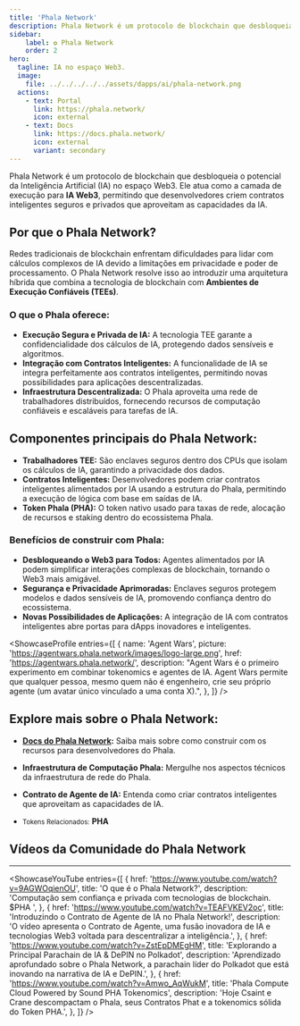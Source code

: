 ```yaml
---
title: 'Phala Network'
description: Phala Network é um protocolo de blockchain que desbloqueia o potencial da Inteligência Artificial (IA) no espaço Web3.
sidebar:
    label: ✪ Phala Network
    order: 2
hero:
  tagline: IA no espaço Web3.
  image: 
    file: ../../../../../assets/dapps/ai/phala-network.png
  actions:
    - text: Portal
      link: https://phala.network/
      icon: external
    - text: Docs
      link: https://docs.phala.network/
      icon: external
      variant: secondary
---
```


Phala Network é um protocolo de blockchain que desbloqueia o potencial da Inteligência Artificial (IA) no espaço Web3. Ele atua como a camada de execução para **IA Web3**, permitindo que desenvolvedores criem contratos inteligentes seguros e privados que aproveitam as capacidades da IA.

## Por que o Phala Network?
Redes tradicionais de blockchain enfrentam dificuldades para lidar com cálculos complexos de IA devido a limitações em privacidade e poder de processamento. O Phala Network resolve isso ao introduzir uma arquitetura híbrida que combina a tecnologia de blockchain com **Ambientes de Execução Confiáveis (TEEs)**.

### O que o Phala oferece:
- **Execução Segura e Privada de IA:** A tecnologia TEE garante a confidencialidade dos cálculos de IA, protegendo dados sensíveis e algoritmos.
- **Integração com Contratos Inteligentes:** A funcionalidade de IA se integra perfeitamente aos contratos inteligentes, permitindo novas possibilidades para aplicações descentralizadas.
- **Infraestrutura Descentralizada:** O Phala aproveita uma rede de trabalhadores distribuídos, fornecendo recursos de computação confiáveis e escaláveis para tarefas de IA.

## Componentes principais do Phala Network:
- **Trabalhadores TEE:** São enclaves seguros dentro dos CPUs que isolam os cálculos de IA, garantindo a privacidade dos dados.
- **Contratos Inteligentes:** Desenvolvedores podem criar contratos inteligentes alimentados por IA usando a estrutura do Phala, permitindo a execução de lógica com base em saídas de IA.
- **Token Phala (PHA):** O token nativo usado para taxas de rede, alocação de recursos e staking dentro do ecossistema Phala.

### Benefícios de construir com Phala:
- **Desbloqueando o Web3 para Todos:** Agentes alimentados por IA podem simplificar interações complexas de blockchain, tornando o Web3 mais amigável.
- **Segurança e Privacidade Aprimoradas:** Enclaves seguros protegem modelos e dados sensíveis de IA, promovendo confiança dentro do ecossistema.
- **Novas Possibilidades de Aplicações:** A integração de IA com contratos inteligentes abre portas para dApps inovadores e inteligentes.

<ShowcaseProfile
  entries={[
    {
      name: 'Agent Wars',
      picture: 'https://agentwars.phala.network/images/logo-large.png',
      href: 'https://agentwars.phala.network/',
      description:
        "Agent Wars é o primeiro experimento em combinar tokenomics e agentes de IA. Agent Wars permite que qualquer pessoa, mesmo quem não é engenheiro, crie seu próprio agente (um avatar único vinculado a uma conta X).",
    },
  ]}
/>

## Explore mais sobre o Phala Network:
- **[Docs do Phala Network](https://docs.phala.network/):** Saiba mais sobre como construir com os recursos para desenvolvedores do Phala.
- **Infraestrutura de Computação Phala:** Mergulhe nos aspectos técnicos da infraestrutura de rede do Phala.
- **Contrato de Agente de IA:** Entenda como criar contratos inteligentes que aproveitam as capacidades de IA.

- <small>Tokens Relacionados:</small> **PHA**

## Vídeos da Comunidade do Phala Network
------------
<ShowcaseYouTube
  entries={[
              {
      href: 'https://www.youtube.com/watch?v=9AGWOqienOU',
      title: 'O que é o Phala Network?',
      description: 'Computação sem confiança e privada com tecnologias de blockchain. $PHA ',
          },
              {
      href: 'https://www.youtube.com/watch?v=TEAFVKEV2oc',
      title: 'Introduzindo o Contrato de Agente de IA no Phala Network!',
      description: 'O vídeo apresenta o Contrato de Agente, uma fusão inovadora de IA e tecnologias Web3 voltada para descentralizar a inteligência.',
          },
                        {
      href: 'https://www.youtube.com/watch?v=ZstEpDMEgHM',
      title: 'Explorando a Principal Parachain de IA & DePIN no Polkadot',
      description: 'Aprendizado aprofundado sobre o Phala Network, a parachain líder do Polkadot que está inovando na narrativa de IA e DePIN.',
          },
                                  {
      href: 'https://www.youtube.com/watch?v=Amwo_AqWukM',
      title: 'Phala Compute Cloud Powered by Sound PHA Tokenomics',
      description: 'Hoje Csaint e Crane descompactam o Phala, seus Contratos Phat e a tokenomics sólida do Token PHA.',
          },
  ]} />
